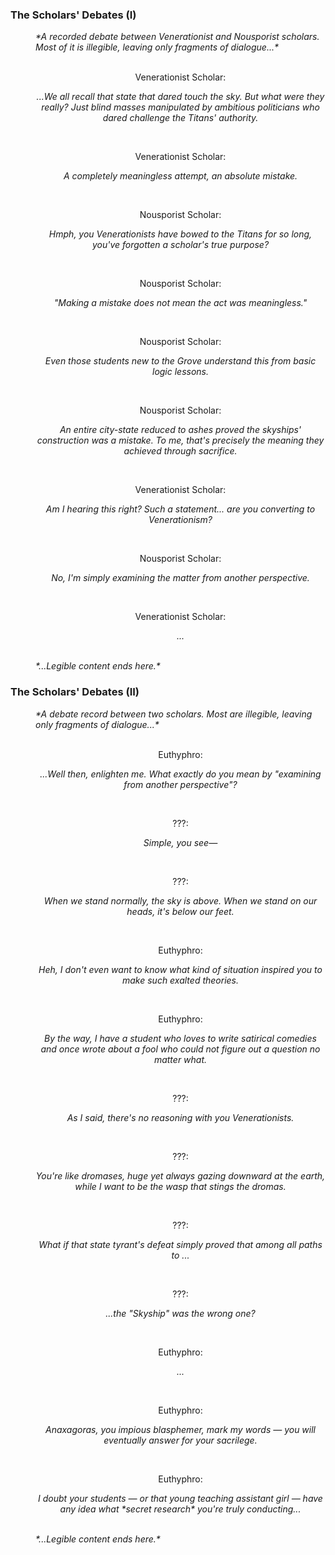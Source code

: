 ===The Scholars' Debates (I)===
:''*A recorded debate between Venerationist and Nousporist scholars. Most of it is illegible, leaving only fragments of dialogue...*''
:<br />
:<div align="center">Venerationist Scholar:</div>
:<div align="center">''...We all recall that state that dared touch the sky. But what were they really? Just blind masses manipulated by ambitious politicians who dared challenge the Titans' authority.''</div>
:<br />
:<div align="center">Venerationist Scholar:</div>
:<div align="center">''A completely meaningless attempt, an absolute mistake.''</div>
:<br />
:<div align="center">Nousporist Scholar:</div>
:<div align="center">''Hmph, you Venerationists have bowed to the Titans for so long, you've forgotten a scholar's true purpose?''</div>
:<br />
:<div align="center">Nousporist Scholar:</div>
:<div align="center">''"Making a mistake does not mean the act was meaningless."''</div>
:<br />
:<div align="center">Nousporist Scholar:</div>
:<div align="center">''Even those students new to the Grove understand this from basic logic lessons.''</div>
:<br />
:<div align="center">Nousporist Scholar:</div>
:<div align="center">''An entire city-state reduced to ashes proved the skyships' construction was a mistake. To me, that's precisely the meaning they achieved through sacrifice.''</div>
:<br />
:<div align="center">Venerationist Scholar:</div>
:<div align="center">''Am I hearing this right? Such a statement... are you converting to Venerationism?''</div>
:<br />
:<div align="center">Nousporist Scholar:</div>
:<div align="center">''No, I'm simply examining the matter from another perspective.''</div>
:<br />
:<div align="center">Venerationist Scholar:</div>
:<div align="center">''...''</div>
:<br />
:''*...Legible content ends here.*''

===The Scholars' Debates (II)===
:''*A debate record between two scholars. Most are illegible, leaving only fragments of dialogue...*''
:<br />
:<div align="center">Euthyphro:</div>
:<div align="center">''...Well then, enlighten me. What exactly do you mean by "examining from another perspective"?''</div>
:<br />
:<div align="center">???:</div>
:<div align="center">''Simple, you see&mdash;''</div>
:<br />
:<div align="center">???:</div>
:<div align="center">''When we stand normally, the sky is above. When we stand on our heads, it's below our feet.''</div>
:<br />
:<div align="center">Euthyphro:</div>
:<div align="center">''Heh, I don't even want to know what kind of situation inspired you to make such exalted theories.''</div>
:<br />
:<div align="center">Euthyphro:</div>
:<div align="center">''By the way, I have a student who loves to write satirical comedies and once wrote about a fool who could not figure out a question no matter what.''</div>
:<br />
:<div align="center">???:</div>
:<div align="center">''As I said, there's no reasoning with you Venerationists.''</div>
:<br />
:<div align="center">???:</div>
:<div align="center">''You're like dromases, huge yet always gazing downward at the earth, while I want to be the wasp that stings the dromas.''</div>
:<br />
:<div align="center">???:</div>
:<div align="center">''What if that state tyrant's defeat simply proved that among all paths to {{Rubi|Aquila|Sky Titan}}...''</div>
:<br />
:<div align="center">???:</div>
:<div align="center">''...the "Skyship" was the wrong one?''</div>
:<br />
:<div align="center">Euthyphro:</div>
:<div align="center">''...''</div>
:<br />
:<div align="center">Euthyphro:</div>
:<div align="center">''Anaxagoras, you impious blasphemer, mark my words &mdash; you will eventually answer for your sacrilege.''</div>
:<br />
:<div align="center">Euthyphro:</div>
:<div align="center">''I doubt your students &mdash; or that young teaching assistant girl &mdash; have any idea what *secret research* you're truly conducting...''</div>
:<br />
:''*...Legible content ends here.*''

